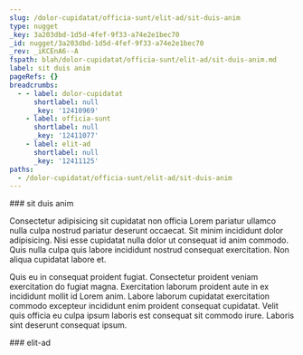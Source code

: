```yaml
---
slug: /dolor-cupidatat/officia-sunt/elit-ad/sit-duis-anim
type: nugget
_key: 3a203dbd-1d5d-4fef-9f33-a74e2e1bec70
_id: nugget/3a203dbd-1d5d-4fef-9f33-a74e2e1bec70
_rev: _iKCEnA6--A
fspath: blah/dolor-cupidatat/officia-sunt/elit-ad/sit-duis-anim.md
label: sit duis anim
pageRefs: {}
breadcrumbs:
  - - label: dolor-cupidatat
      shortlabel: null
      _key: '12410969'
    - label: officia-sunt
      shortlabel: null
      _key: '12411077'
    - label: elit-ad
      shortlabel: null
      _key: '12411125'
paths:
  - /dolor-cupidatat/officia-sunt/elit-ad/sit-duis-anim
---
```


<NuggetArea>
<Nugget slug="/dolor-cupidatat/officia-sunt/elit-ad/sit-duis-anim" type="nugget" _key="3a203dbd-1d5d-4fef-9f33-a74e2e1bec70" _id="nugget/3a203dbd-1d5d-4fef-9f33-a74e2e1bec70" _rev="_iKCEnA6--A" fspath="blah/dolor-cupidatat/officia-sunt/elit-ad/sit-duis-anim.md" label="sit duis anim" paths="/dolor-cupidatat/officia-sunt/elit-ad/sit-duis-anim">
<NuggetBody>
### sit duis anim

Consectetur adipisicing sit cupidatat non officia Lorem pariatur ullamco nulla culpa nostrud pariatur deserunt occaecat. Sit minim incididunt dolor adipisicing. Nisi esse cupidatat nulla dolor ut consequat id anim commodo. Quis nulla culpa quis labore incididunt nostrud consequat exercitation. Non aliqua cupidatat labore et.

Quis eu in consequat proident fugiat. Consectetur proident veniam exercitation do fugiat magna. Exercitation laborum proident aute in ex incididunt mollit id Lorem anim. Labore laborum cupidatat exercitation commodo excepteur incididunt enim proident consequat cupidatat. Velit quis officia eu culpa ipsum laboris est consequat sit commodo irure. Laboris sint deserunt consequat ipsum.

</NuggetBody>
<Breadcrumbs>
<Crumbs>
<Crumb _key="12410969" label="dolor-cupidatat" /><Crumb _key="12411077" label="officia-sunt" /><Crumb _key="12411125" label="elit-ad" />
</Crumbs>
</Breadcrumbs>
</Nugget>

<NuggetsInbound>
</NuggetsInbound>
<NuggetsOutbound>
</NuggetsOutbound>
</NuggetArea>
<PassagesInbound>
<Passage direction="inbound" type="passage" _key="12411125" _id="passage/12411125" _rev="_iKCEnA6---" label="elit-ad" passage="elit-ad" fspath="blah/dolor-cupidatat/officia-sunt/elit-ad" paths="/dolor-cupidatat/officia-sunt/elit-ad" slug="/dolor-cupidatat/officia-sunt/elit-ad">
<NuggetBody>
### elit-ad

</NuggetBody>
<Breadcrumbs>
<Crumbs>
<Crumb _key="12410969" label="dolor-cupidatat" /><Crumb _key="12411077" label="officia-sunt" />
</Crumbs>
</Breadcrumbs>
</Passage>

</PassagesInbound>
<PassagesOutbound>
</PassagesOutbound>